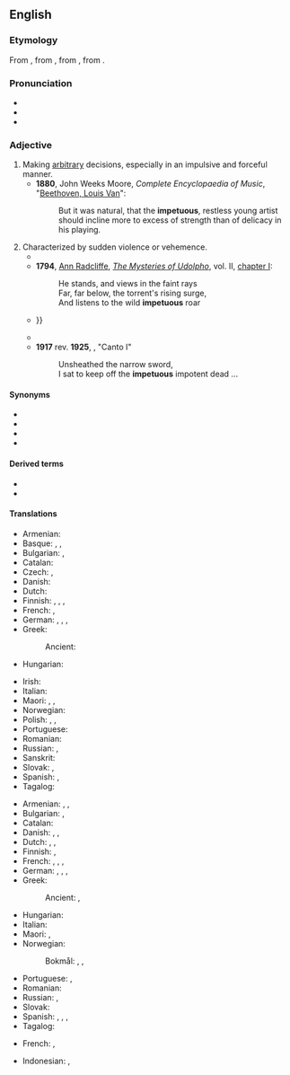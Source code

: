 ==English==
{{was wotd|2009|December|29}}

===Etymology===
{{root|en|ine-pro|*peth₂-}}
From {{inh|en|enm|impetuous}}, from {{der|en|fro|impetueux}}, from {{der|en|LL.|impetuōsus||violent}}, from {{der|en|la|impetus||attack, violence}}.

===Pronunciation===
* {{IPA|en|/imˈpɛtʃuəs/}}
* {{audio|en|en-au-impetuous.ogg|Audio (AU)}}
* {{audio|en|En-us-impetuous-NEW.ogg|Audio (US)}}

===Adjective===
{{en-adj}}

# Making [[arbitrary]] decisions, especially in an impulsive and forceful manner.
#* '''1880''', John Weeks Moore, ''Complete Encyclopaedia of Music'', "[[s:Complete Encyclopaedia of Music/B/Beethoven, Louis Van|Beethoven, Louis Van]]":
#*: But it was natural, that the '''impetuous''', restless young artist should incline more to excess of strength than of delicacy in his playing.
# Characterized by sudden violence or vehemence.
#* {{RQ:Spenser Faerie Queene|book=II|canto=IX|stanza=14|page=311|passage=For with ſuch puiſſance and '''impetuous''' maine / Thoſe Champions broke on them, that forſt the fly, / Like ſcattered Sheepe, whenas the Shepherds ſwaine / A Lyon and a Tigre doth eſpye, / With greedy pace forth ruſhing from the foreſt nye.}}
#* '''1794''', [[w:Ann Radcliffe|Ann Radcliffe]], ''[[w:The Mysteries of Udolpho|The Mysteries of Udolpho]]'', vol. II, [[s:The Mysteries of Udolpho/Volume II/Chapter I|chapter I]]:
#*: He stands, and views in the faint rays<br>Far, far below, the torrent's rising surge,<br>And listens to the wild '''impetuous''' roar
#* {{quote-book|en|year=1813|author=Jane Austen|title=Pride and Prejudice|url=|volume=III|chapter=4|passage="Oh! where, where is my uncle?" cried Elizabeth, darting from her seat as she finished the letter, in eagerness to follow him, with-out losing a moment of the time so precious; but as she reached the door, it was opened by a servant, and Mr. Darcy appeared. Her pale face and '''impetuous''' manner made him start {{...}}}}
#* {{quote-book|1=en|year=1886|translator=H.L. Br&aelig;kstad|author=Peter Christen Asbj&oslash;rnsen|authorlink=Peter Christen Asbj&oslash;rnsen|title=Folk and Fairy Tales|page=250|passage=Having made a few vain attempts at engrossing my attention in my book, I was obliged to let myself be carried away by the '''impetuous''' torrent of the squire's eloquence.}}
#* '''1917''' rev. '''1925''', {{w|Ezra Pound}}, "Canto I"
#*: Unsheathed the narrow sword,
#*: I sat to keep off the '''impetuous''' impotent dead ...

====Synonyms====
* {{l|en|impulsive}}
* {{l|en|hasty}}
* {{l|en|rash}}
* {{l|en|hotheaded}}

====Derived terms====
* {{l|en|impetuously}}
* {{l|en|impetuousness}}

====Translations====
{{trans-top|describing one who makes arbitrary decisions}}
* Armenian: {{t|hy|իմպուլսիվ}}
* Basque: {{t|eu|odolbero}}, {{t|eu|oldartsu}}, {{t|eu|oldar handiko}}
* Bulgarian: {{t+|bg|импулсивен}}, {{t+|bg|прибързан}}
* Catalan: {{t|ca|impetuós}}
* Czech: {{t|cs|unáhlený}}, {{t+|cs|zbrklý}}
* Danish: {{t|da|impulsiv}}
* Dutch: {{t+|nl|impulsief}}
* Finnish: {{t+|fi|kiivas}}, {{t+|fi|kiihkeä}}, {{t+|fi|raju}}, {{t+|fi|äkkipikainen}}
* French: {{t+|fr|impulsif}}, {{t+|fr|irréfléchi}}
* German: {{t+|de|ungestüm}}, {{t+|de|impulsiv}}, {{t+|de|leidenschaftlich}}, {{t+|de|unüberlegt}}
* Greek:
*: Ancient: {{t|grc|ὁρμητικός}}
* Hungarian: {{t+|hu|hirtelen}}
{{trans-mid}}
* Irish: {{t|ga|tobann}}
* Italian: {{t+|it|impulsivo}}
* Maori: {{t|mi|takahorohoro}}, {{t|mi|manawarere}}, {{t|mi|kowheta}}
* Norwegian: {{t|no|impulsstyrt}}
* Polish: {{t+|pl|zapalczywy}}, {{t+|pl|impulsywny}}, {{t+|pl|porywczy}}
* Portuguese: {{t+|pt|impetuoso}}
* Romanian: {{t+|ro|impetuos}}
* Russian: {{t+|ru|поспе́шный|m}}, {{t+|ru|опроме́тчивый}}
* Sanskrit: {{t+|sa|अमवत्}}
* Slovak: {{t|sk|zbrklý}}, {{t|sk|impulzívny}}
* Spanish: {{t+|es|impulsivo}}, {{t+|es|impetuoso}}
* Tagalog: {{t+|tl|mapusok}}
{{trans-bottom}}

{{trans-top|characterized by sudden and violent force}}
* Armenian: {{t+|hy|բուռն}}, {{t+|hy|սրընթաց}}, {{t+|hy|պոռթկուն}}
* Bulgarian: {{t+|bg|буен}}, {{t+|bg|необуздан}}
* Catalan: {{t|ca|impetuós}}
* Danish: {{t|da|opfarende}}, {{t|da|heftig}}, {{t|da|fremfusende}}
* Dutch: {{t+|nl|onstuimig}}, {{t+|nl|bruusk}}, {{t+|nl|gewelddadig}}
* Finnish: {{t+|fi|raju}}, {{t+|fi|kiihkeä}}
* French: {{t+|fr|impétueux}}, {{t+|fr|brutal}}, {{t+|fr|brusque}}, {{t+|fr|violent}}
* German: {{t+|de|ungestüm}}, {{t+|de|stürmisch}}, {{t+|de|brüsk}}, {{t+|de|heftig}}
* Greek:
*: Ancient: {{t|grc|θούριος}}, {{t|grc|θοῦρος}}
{{trans-mid}}
* Hungarian: {{t+|hu|indulatos}}
* Italian: {{t+|it|irruente}}
* Maori: {{t|mi|totoa}}, {{t|mi|taikaha}}
* Norwegian:
*: Bokmål:  {{t|nb|oppfarende}}, {{t|nb|fremfusende}}, {{t|nb|brysk}}
* Portuguese: {{t+|pt|impetuoso}}, {{t+|pt|brusco}}
* Romanian: {{t+|ro|impetuos}}
* Russian: {{t+|ru|поры́вистый}}, {{t+|ru|стреми́тельный}}
* Slovak: {{t|sk|prudký}}
* Spanish: {{t+|es|impetuoso}}, {{t+|es|brutal}}, {{t+|es|brusco}}, {{t+|es|violento}}
* Tagalog: {{t+|tl|mapusok}}
{{trans-bottom}}

{{checktrans-top}}
* French: {{t+check|fr|impétueux}}, {{t+check|fr|brusque}}
{{trans-mid}}
* Indonesian: {{t-check|id|tanpa pikir panjang}}, {{t+check|id|sembrono}}
{{trans-bottom}}
{{C|en|Personality}}
